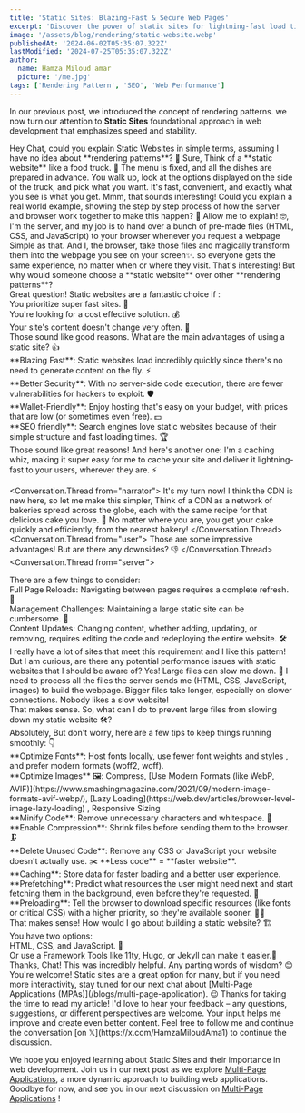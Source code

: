 ```yaml
---
title: 'Static Sites: Blazing-Fast & Secure Web Pages'
excerpt: 'Discover the power of static sites for lightning-fast load times, enhanced security, and SEO-friendly websites. Learn how they work and when to use them.'
image: '/assets/blog/rendering/static-website.webp'
publishedAt: '2024-06-02T05:35:07.322Z'
lastModified: '2024-07-25T05:35:07.322Z'
author:
  name: Hamza Miloud amar
  picture: '/me.jpg'
tags: ['Rendering Pattern', 'SEO', 'Web Performance']
---
```


In our previous post, we introduced the concept of rendering patterns. we now turn our attention to **Static Sites** foundational approach in web development that emphasizes speed and stability.

<Conversation>
  <Conversation.Thread from="user">
   Hey Chat, could you explain Static Websites in simple terms, assuming I have no idea about **rendering patterns**? 🤔
  </Conversation.Thread>
  <Conversation.Thread from="narrator">
    Sure, Think of a **static website** like a food truck. 🚚 The menu is fixed, and all the dishes are prepared in advance. You walk up, look at the options displayed on the side of the truck, and pick what you want. It's fast, convenient, and exactly what you see is what you get.
  </Conversation.Thread>
  <Conversation.Thread from="user">
  Mmm, that sounds interesting! Could you explain a real world
  example, showing the step by step process of how the server and
  browser work together to make this happen? 🤔
  </Conversation.Thread>
  <Conversation.Thread from="server">
    Allow me to explain! 🤓, I'm the server, and my job is to hand over a bunch of pre-made files (HTML, CSS, and JavaScript) to your browser whenever you request a webpage Simple as that. 
  </Conversation.Thread>
  <Conversation.Thread from="browser">
    And I, the browser, take those files and magically transform them
    into the webpage you see on your screen✨. so everyone gets the same experience, no matter when or
    where they visit.
  </Conversation.Thread>
  <Conversation.Thread from="user">
    That's interesting! But why would someone choose a **static website** over other **rendering patterns**?
  </Conversation.Thread>
  <Conversation.Thread from="server">
    <div>
      Great question! Static websites are a fantastic choice if :
    </div>
    <div> You prioritize super fast sites. 🚀 </div>
    <div> You're looking for a cost effective solution. 💰 </div>
    <div> Your site's content doesn't change very often. 📰 </div>
  </Conversation.Thread>
  <Conversation.Thread from="user">
    Those sound like good reasons. What are the main advantages of
    using a static site? 👍
  </Conversation.Thread>
  <Conversation.Thread from="server">
      <div> 
          **Blazing Fast**: Static
          websites load incredibly quickly since there's no need to generate
          content on the fly. ⚡ 
      </div>
      <div> 
          **Better Security**: With no server-side
          code execution, there are fewer vulnerabilities for hackers to
          exploit. 🛡️ 
      </div>
      <div> 
          **Wallet-Friendly**: Enjoy hosting that's easy on your budget, with prices that are low (or sometimes even free). 💵 
      </div>
      <div>
          **SEO friendly**: Search engines love static websites because of their simple structure and
          fast loading times. 🏆
      </div>
  </Conversation.Thread>
  <Conversation.Thread from="cdn">
  <div>
 Those sound like great reasons! And here's another one: I'm a caching whiz, making it super easy for me to cache your site and deliver it lightning-fast to your users, wherever they are. ⚡
  </div>
</Conversation.Thread>

<Conversation.Thread from="narrator">
  It's my turn now! I think the CDN is new here, so let me make this
  simpler, Think of a CDN as a network of bakeries spread across the
  globe, each with the same recipe for that delicious cake you love.
  🍰 No matter where you are, you get your cake quickly and
  efficiently, from the nearest bakery!
</Conversation.Thread>
<Conversation.Thread from="user">
  Those are some impressive advantages! But are there any downsides?
  👎
</Conversation.Thread>
<Conversation.Thread from="server">
  <div>There are a few things to consider: </div>
  <div>
    Full Page Reloads: Navigating between pages requires a complete
    refresh. 🔄
  </div>
  <div>
    Management Challenges: Maintaining a large static site can be
    cumbersome. 🤯
  </div>
  <div>
    Content Updates: Changing content, whether adding, updating, or removing,
    requires editing the code and redeploying the entire website. 🛠️
  </div>
</Conversation.Thread>
<Conversation.Thread from="user">
I really have a lot of sites that meet this requirement and I like this pattern! But I am curious, are there any potential performance issues with static websites that I should be aware of?
</Conversation.Thread>
<Conversation.Thread from="browser">
 Yes! Large files can slow me down. 🐌 I need to process all
  the files the server sends me (HTML, CSS, JavaScript, images) to
  build the webpage. Bigger files take longer, especially on slower
  connections. Nobody likes a slow website!
</Conversation.Thread>
<Conversation.Thread from="user">
  <div id="static-site-enhancement">
    That makes sense. So, what can I do to prevent large files from
    slowing down my static website 🛠️?
  </div>
</Conversation.Thread>
<Conversation.Thread from="browser">
  <div>
    Absolutely, But don't worry, here are a few tips to keep things
    running smoothly: 👇
  </div>
  <div>
    **Optimize Fonts**: Host fonts locally, use fewer font weights and
    styles , and prefer modern formats (woff2, woff).
  </div>
  <div>
    **Optimize Images** 🖼️: Compress, [Use Modern Formats (like WebP,
    AVIF)](https://www.smashingmagazine.com/2021/09/modern-image-formats-avif-webp/),
    [Lazy
    Loading](https://web.dev/articles/browser-level-image-lazy-loading)
    , Responsive Sizing
  </div>
  <div>
    **Minify Code**: Remove unnecessary characters and whitespace. 🧹
  </div>
  <div>
    **Enable Compression**: Shrink files before sending them to the
    browser. 🗜️
  </div>
  <div>
    **Delete Unused Code**: Remove any CSS or JavaScript your website
    doesn't actually use. ✂️ **Less code** = **faster website**.
  </div>
  <div>
    **Caching**: Store data for faster loading and a better user
    experience.
  </div>
  <div>
    **Prefetching**: Predict what resources the user might need next
    and start fetching them in the background, even before they're
    requested. 🚀
  </div>
  <div>
    **Preloading**: Tell the browser to download specific resources
    (like fonts or critical CSS) with a higher priority, so they're
    available sooner. 🏃‍♂️
  </div>
</Conversation.Thread>
<Conversation.Thread from="user">
  That makes sense! How would I go about building a static website? 🏗️
</Conversation.Thread>
<Conversation.Thread from="server">
  <div> You have two options: </div>
  <div> HTML, CSS, and JavaScript. 💪 </div>
  <div>
    Or use a Framework Tools like 11ty, Hugo, or Jekyll can make it
    easier.🧰
  </div>
</Conversation.Thread>
<Conversation.Thread from="user">
  Thanks, Chat! This was incredibly helpful. Any parting words of
  wisdom? 😊
</Conversation.Thread>
<Conversation.Thread from="server">
  You're welcome! Static sites are a great option for many, but if you
  need more interactivity, stay tuned for our next chat about [Multi-Page Applications (MPAs)](/blogs/multi-page-application). 😉
</Conversation.Thread>
<Conversation.Thread from="me">
  Thanks for taking the time to read my article! I'd love to hear your
  feedback – any questions, suggestions, or different perspectives are
  welcome. Your input helps me improve and create even better content.
  Feel free to follow me and continue the conversation [on
  𝕏](https://x.com/HamzaMiloudAma1) to continue the discussion.
</Conversation.Thread>
</Conversation>

We hope you enjoyed learning about Static Sites and their importance in web development. Join us in our next post as we explore [Multi-Page Applications](/blogs/multi-page-application), a more dynamic approach to building web applications. Goodbye for now, and see you in our next discussion on [Multi-Page Applications](/blogs/multi-page-application) !

